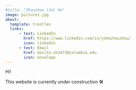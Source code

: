 ```yaml
---
#title: "Zhouzhou (Jo) He"
image: picture1.jpg
about: 
  template: trestles
  links:
      - text: LinkedIn
        href: https://www.linkedin.com/in/johezhouzhou/
        icon: linkedin
      - text: Email
        href: mailto:zh2473@columbia.edu
        icon: envelope
---
```


Hi!

This website is currently under construction 🛠️
